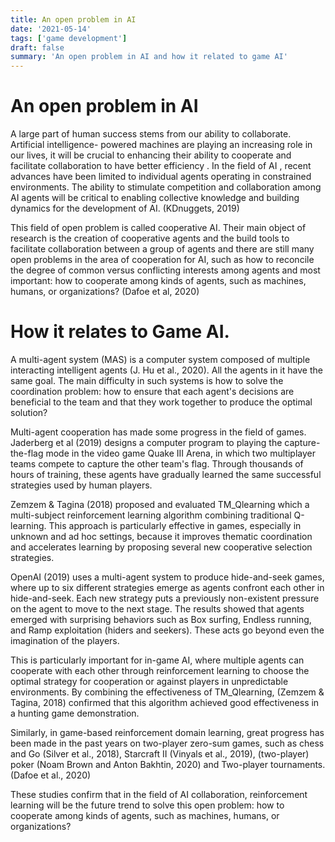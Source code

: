 ```yaml
---
title: An open problem in AI
date: '2021-05-14'
tags: ['game development']
draft: false
summary: 'An open problem in AI and how it related to game AI'
---
```

# An open problem in AI
A large part of human success stems from our ability to collaborate. Artificial intelligence-
powered machines are playing an increasing role in our lives, it will be crucial to enhancing
their ability to cooperate and facilitate collaboration to have better efficiency .
In the field of AI , recent advances have been limited to individual agents operating in
constrained environments. The ability to stimulate competition and collaboration among AI
agents will be critical to enabling collective knowledge and building dynamics for the
development of AI. (KDnuggets, 2019)

This field of open problem is called cooperative AI. Their main object of research is the
creation of cooperative agents and the build tools to facilitate collaboration between a group
of agents and there are still many open problems in the area of cooperation for AI, such as
how to reconcile the degree of common versus conflicting interests among agents and most
important: how to cooperate among kinds of agents, such as machines, humans, or
organizations? (Dafoe et al, 2020)

# How it relates to Game AI.
A multi-agent system (MAS) is a computer system composed of multiple interacting
intelligent agents (J. Hu et al., 2020). All the agents in it have the same goal. The main
difficulty in such systems is how to solve the coordination problem: how to ensure that each
agent's decisions are beneficial to the team and that they work together to produce the optimal
solution?

Multi-agent cooperation has made some progress in the field of games. Jaderberg et al (2019)
designs a computer program to playing the capture-the-flag mode in the video game Quake III
Arena, in which two multiplayer teams compete to capture the other team's flag. Through
thousands of hours of training, these agents have gradually learned the same successful
strategies used by human players.

Zemzem & Tagina (2018) proposed and evaluated TM_Qlearning which a multi-subject
reinforcement learning algorithm combining traditional Q-learning. This approach is
particularly effective in games, especially in unknown and ad hoc settings, because it
improves thematic coordination and accelerates learning by proposing several new
cooperative selection strategies.

OpenAI (2019) uses a multi-agent system to produce hide-and-seek games, where up to six
different strategies emerge as agents confront each other in hide-and-seek. Each new strategy
puts a previously non-existent pressure on the agent to move to the next stage. The results
showed that agents emerged with surprising behaviors such as Box surfing, Endless running,
and Ramp exploitation (hiders and seekers). These acts go beyond even the imagination of the
players.

This is particularly important for in-game AI, where multiple agents can cooperate with each
other through reinforcement learning to choose the optimal strategy for cooperation or against
players in unpredictable environments. By combining the effectiveness of TM_Qlearning,
(Zemzem & Tagina, 2018) confirmed that this algorithm achieved good effectiveness in a
hunting game demonstration.

Similarly, in game-based reinforcement domain learning, great progress has been made in the
past years on two-player zero-sum games, such as chess and Go (Silver et al., 2018), Starcraft
II (Vinyals et al., 2019), (two-player) poker (Noam Brown and Anton Bakhtin, 2020) and
Two-player tournaments. (Dafoe et al., 2020)

These studies confirm that in the field of AI collaboration, reinforcement learning will be the
future trend to solve this open problem: how to cooperate among kinds of agents, such as
machines, humans, or organizations?
